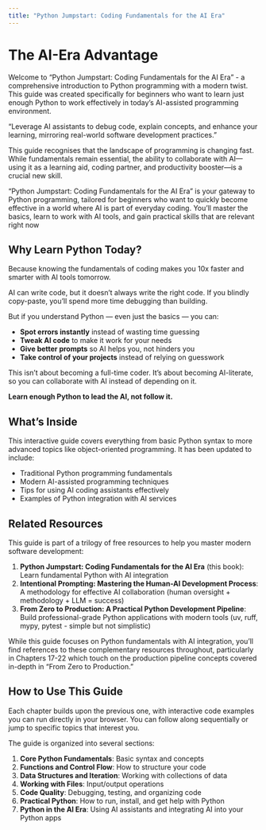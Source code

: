 ```yaml
---
title: "Python Jumpstart: Coding Fundamentals for the AI Era"
---
```


# The AI-Era Advantage {.unnumbered}

Welcome to "Python Jumpstart: Coding Fundamentals for the AI Era" - a
comprehensive introduction to Python programming with a modern twist. This
guide was created specifically for beginners who want to learn just enough
Python to work effectively in today's AI-assisted programming environment.

“Leverage AI assistants to debug code, explain concepts, and enhance your
learning, mirroring real-world software development practices.”

This guide recognises that the landscape of programming is changing fast. While
fundamentals remain essential, the ability to collaborate with AI—using it as a
learning aid, coding partner, and productivity booster—is a crucial new skill.

“Python Jumpstart: Coding Fundamentals for the AI Era” is your gateway to
Python programming, tailored for beginners who want to quickly become effective
in a world where AI is part of everyday coding. You’ll master the basics, learn
to work with AI tools, and gain practical skills that are relevant right now

## Why Learn Python Today? {.unnumbered}

Because knowing the fundamentals of coding makes you 10x faster and smarter with AI tools tomorrow.

AI can write code, but it doesn't always write the right code. If you blindly copy-paste, you'll spend more time debugging than building.

But if you understand Python — even just the basics — you can:

- **Spot errors instantly** instead of wasting time guessing
- **Tweak AI code** to make it work for your needs
- **Give better prompts** so AI helps you, not hinders you
- **Take control of your projects** instead of relying on guesswork

This isn't about becoming a full-time coder. It's about becoming AI-literate, so you can collaborate with AI instead of depending on it.

**Learn enough Python to lead the AI, not follow it.**

## What's Inside {.unnumbered}

This interactive guide covers everything from basic Python syntax to more advanced topics like object-oriented programming. It has been updated to include:

- Traditional Python programming fundamentals
- Modern AI-assisted programming techniques
- Tips for using AI coding assistants effectively
- Examples of Python integration with AI services

## Related Resources {.unnumbered}

This guide is part of a trilogy of free resources to help you master modern software development:

1. **Python Jumpstart: Coding Fundamentals for the AI Era** (this book): Learn fundamental Python with AI integration
2. **Intentional Prompting: Mastering the Human-AI Development Process**: A methodology for effective AI collaboration (human oversight + methodology + LLM = success)
3. **From Zero to Production: A Practical Python Development Pipeline**: Build professional-grade Python applications with modern tools (uv, ruff, mypy, pytest - simple but not simplistic)

While this guide focuses on Python fundamentals with AI integration, you'll find references to these complementary resources throughout, particularly in Chapters 17-22 which touch on the production pipeline concepts covered in-depth in "From Zero to Production."

## How to Use This Guide {.unnumbered}

Each chapter builds upon the previous one, with interactive code examples you can run directly in your browser. You can follow along sequentially or jump to specific topics that interest you.

The guide is organized into several sections:

1. **Core Python Fundamentals**: Basic syntax and concepts
2. **Functions and Control Flow**: How to structure your code
3. **Data Structures and Iteration**: Working with collections of data
4. **Working with Files**: Input/output operations
5. **Code Quality**: Debugging, testing, and organizing code
6. **Practical Python**: How to run, install, and get help with Python
7. **Python in the AI Era**: Using AI assistants and integrating AI into your Python apps


